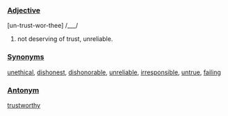 ===[[Adjective]]===
[un-trust-wor-thee] /___/

# not deserving of trust, unreliable.

===[[Synonym]]s===
[[unethical]], [[dishonest]], [[dishonorable]], [[unreliable]], [[irresponsible]],  [[untrue]], [[failing]]

===[[Antonym]]===
[[trustworthy]]